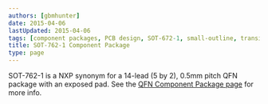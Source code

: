 ```yaml
---
authors: [gbmhunter]
date: 2015-04-06
lastUpdated: 2015-04-06
tags: [component packages, PCB design, SOT-672-1, small-outline, transistor, MO-241]
title: SOT-762-1 Component Package
type: page
---
```


SOT-762-1 is a NXP synonym for a 14-lead (5 by 2), 0.5mm pitch QFN package with an exposed pad. See the [QFN Component Package page](/pcb-design/component-packages/qfn-component-package/) for more info.
